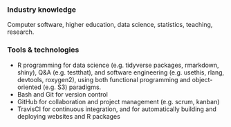 ### Industry knowledge

Computer software, higher education, data science, statistics, teaching, research.

### Tools & technologies

* R programming for data science (e.g. tidyverse packages, rmarkdown, shiny), Q&A (e.g. testthat), and software engineering (e.g. usethis, rlang, devtools, roxygen2), using both functional programming and object-oriented (e.g. S3) paradigms.
* Bash and Git for version control
* GitHub for collaboration and project management (e.g. scrum, kanban)
* TravisCI for continuous integration, and for automatically building and deploying websites and R packages

